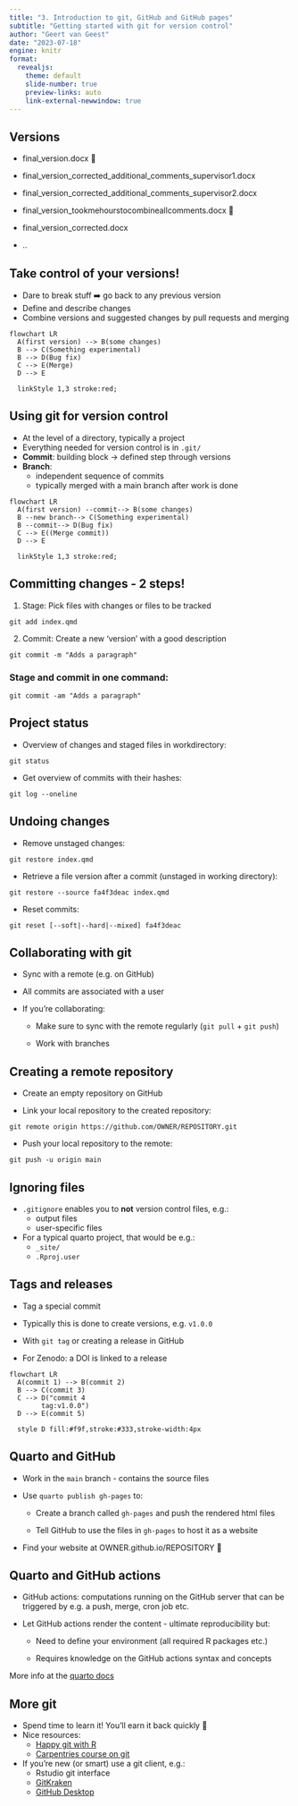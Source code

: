 ```yaml
---
title: "3. Introduction to git, GitHub and GitHub pages"
subtitle: "Getting started with git for version control"
author: "Geert van Geest"
date: "2023-07-18"
engine: knitr
format:
  revealjs:
    theme: default
    slide-number: true
    preview-links: auto
    link-external-newwindow: true
---
```


## Versions

::: incremental
-   final_version.docx 🎉

-   final_version_corrected_additional_comments_supervisor1.docx

-   final_version_corrected_additional_comments_supervisor2.docx

-   final_version_tookmehourstocombineallcomments.docx 🤯

-   final_version_corrected.docx

-   ..
:::

## Take control of your versions!

-   Dare to break stuff ➡️ go back to any previous version
-   Define and describe changes
-   Combine versions and suggested changes by pull requests and merging

```mermaid
flowchart LR
  A(first version) --> B(some changes)
  B --> C(Something experimental)
  B --> D(Bug fix)
  C --> E(Merge)
  D --> E
  
  linkStyle 1,3 stroke:red;
```

## Using git for version control

-   At the level of a directory, typically a project
-   Everything needed for version control is in `.git/`
-   **Commit**: building block -\> defined step through versions
-   **Branch**:
    -   independent sequence of commits
    -   typically merged with a main branch after work is done

```mermaid
flowchart LR
  A(first version) --commit--> B(some changes)
  B --new branch--> C(Something experimental)
  B --commit--> D(Bug fix)
  C --> E((Merge commit))
  D --> E
  
  linkStyle 1,3 stroke:red;
```

## Committing changes - 2 steps!

1.  Stage: Pick files with changes or files to be tracked

`git add index.qmd`

2.  Commit: Create a new 'version' with a good description

`git commit -m "Adds a paragraph"`

::: callout-tip
### Stage and commit in one command:

`git commit -am "Adds a paragraph"`
:::

## Project status

-   Overview of changes and staged files in workdirectory:

`git status`

-   Get overview of commits with their hashes:

`git log --oneline`

## Undoing changes

-   Remove unstaged changes:

`git restore index.qmd`

-   Retrieve a file version after a commit (unstaged in working directory):

`git restore --source fa4f3deac index.qmd`

-   Reset commits:

`git reset [--soft|--hard|--mixed] fa4f3deac`

## Collaborating with git

-   Sync with a remote (e.g. on GitHub)

-   All commits are associated with a user

-   If you're collaborating:

    -   Make sure to sync with the remote regularly (`git pull` + `git push`)

    -   Work with branches

## Creating a remote repository

-   Create an empty repository on GitHub

-   Link your local repository to the created repository:

`git remote origin https://github.com/OWNER/REPOSITORY.git`

-   Push your local repository to the remote:

`git push -u origin main`

## Ignoring files

-   `.gitignore` enables you to **not** version control files, e.g.:
    -   output files
    -   user-specific files
-   For a typical quarto project, that would be e.g.:
    -   `_site/`
    -   `.Rproj.user`

## Tags and releases

-   Tag a special commit

-   Typically this is done to create versions, e.g. `v1.0.0`

-   With `git tag` or creating a release in GitHub

-   For Zenodo: a DOI is linked to a release

```mermaid
flowchart LR
  A(commit 1) --> B(commit 2)
  B --> C(commit 3)
  C --> D("commit 4 
        tag:v1.0.0")
  D --> E(commit 5)
  
  style D fill:#f9f,stroke:#333,stroke-width:4px
```

## Quarto and GitHub

-   Work in the `main` branch - contains the source files

-   Use `quarto publish gh-pages` to:

    -   Create a branch called `gh-pages` and push the rendered html files

    -   Tell GitHub to use the files in `gh-pages` to host it as a website

-   Find your website at OWNER.github.io/REPOSITORY 🚀

## Quarto and GitHub actions

-   GitHub actions: computations running on the GitHub server that can be triggered by e.g. a push, merge, cron job etc.

-   Let GitHub actions render the content - ultimate reproducibility but:

    -   Need to define your environment (all required R packages etc.)

    -   Requires knowledge on the GitHub actions syntax and concepts

::: aside
More info at the [quarto docs](https://quarto.org/docs/publishing/github-pages.html#github-action)
:::

## More git

-   Spend time to learn it! You'll earn it back quickly 💸
-   Nice resources:
    -   [Happy git with R](https://happygitwithr.com/)
    -   [Carpentries course on git](http://swcarpentry.github.io/git-novice/)
-   If you're new (or smart) use a git client, e.g.:
    -   Rstudio git interface
    -   [GitKraken](https://www.gitkraken.com/)
    -   [GitHub Desktop](https://desktop.github.com)
